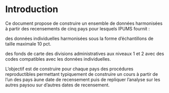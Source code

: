 # Introduction  {.unnumbered}

Ce document propose de construire un ensemble de données harmonisées à partir des recensements de cinq pays pour lesquels IPUMS fournit :

des données individuelles harmonisées sous la forme d'échantillons de taille maximale 10 pct.

des fonds de carte des divisions administratives aux niveaux 1 et 2 avec des codes compatibles avec les données individuelles.

L'objectif est de construire pour chaque pays des procédures reproductibles permettant typiquement de construire un cours à partir de l'un des pays àune date de recensement puis de repliquer l'analyse sur les autres paysou sur d'autres dates de recensement.